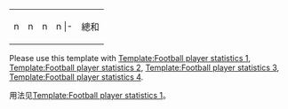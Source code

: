 {|class="wikitable" style="text-align:center; margin:1em; line-height:0.95em;"
|-
|n||n||n||n
<onlyinclude>|-
!colspan="3"|總和
|</onlyinclude>n
|}<noinclude>
Please use this template with [[Template:Football player statistics 1]], [[Template:Football player statistics 2]], [[Template:Football player statistics 3]], [[Template:Football player statistics 4]].

用法见[[Template:Football player statistics 1]]。
[[Category:足球模板|{{PAGENAME}}]]
</noinclude>